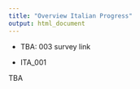 ```yaml
---
title: "Overview Italian Progress"
output: html_document
---
```


- TBA: 003 survey link

- ITA_001

TBA